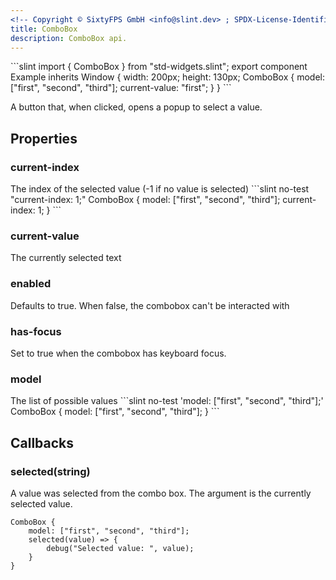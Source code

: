 ```yaml
---
<!-- Copyright © SixtyFPS GmbH <info@slint.dev> ; SPDX-License-Identifier: MIT -->
title: ComboBox
description: ComboBox api.
---
```



<CodeSnippetMD imagePath="/src/assets/generated/std-widget-combobox-example.png"  imageWidth="200" imageHeight="200"  imageAlt='combobox example'>
```slint
import { ComboBox } from "std-widgets.slint";
export component Example inherits Window {
    width: 200px;
    height: 130px;
    ComboBox {
        model: ["first", "second", "third"];
        current-value: "first";
    }
}
```
</CodeSnippetMD>

A button that, when clicked, opens a popup to select a value.

## Properties

### current-index
<SlintProperty propName="current-index" typeName="int" defaultValue="-1" propertyVisibility="in-out">
The index of the selected value (-1 if no value is selected)
```slint no-test "current-index: 1;"
ComboBox {
    model: ["first", "second", "third"];
    current-index: 1;
}
```
</SlintProperty>

### current-value
<SlintProperty propName="current-value" typeName="string" defaultValue='""' propertyVisibility="in-out">
The currently selected text
</SlintProperty>

### enabled
<SlintProperty propName="enabled" typeName="bool" defaultValue="true">
Defaults to true. When false, the combobox can't be interacted with
</SlintProperty>

### has-focus
<SlintProperty propName="has-focus" typeName="bool" defaultValue="false" propertyVisibility="out">
Set to true when the combobox has keyboard focus.
</SlintProperty>

### model
<SlintProperty propName="model" typeName="[string]" defaultValue="[]">
The list of possible values
```slint no-test 'model: ["first", "second", "third"];'
ComboBox {
    model: ["first", "second", "third"];
}
```
</SlintProperty>


## Callbacks

### selected(string)
A value was selected from the combo box. The argument is the currently selected value.

```slint no-test {3-5}
ComboBox {
    model: ["first", "second", "third"];
    selected(value) => {
        debug("Selected value: ", value);
    }
}
```
